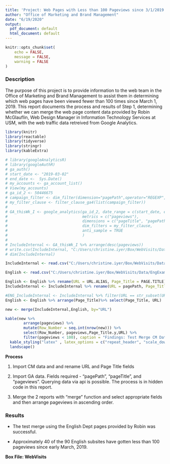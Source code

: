 ```yaml
---
title: 'Project: Web Pages with Less than 100 Pageviews since 3/1/2019'
author: "Office of Marketing and Brand Management"
date: "6/19/2020"
output:
  pdf_document: default
  html_document: default
---
```


```r
knitr::opts_chunk$set(
	echo = FALSE,
	message = FALSE,
	warning = FALSE
)
```

### Description

The purpose of this project is to provide information to the web team in the Office of Marketing and Brand Management to assist them in determining which web pages have been viewed fewer than 100 times since March 1, 2019. This report documents the process and results of Step 1, determining whether we can merge the web page content data provided by Robin McGlauflin, Web Design Manager in Information Technology Services at USM, with the web traffic data retreived from Google Analytics.   

```r
library(knitr)
library(reactable)
library(tidyverse)
library(stringr)
library(kableExtra)
```


```r
# library(googleAnalyticsR)
# library(googleAuthR)
# ga_auth()
# start_date <- "2019-03-02"
# end_date <-  Sys.Date()
# my_accounts <- ga_account_list()
# View(my_accounts)
# ga_id_2 <- 50446675
# campaign_filter <- dim_filter(dimension="pagePath",operator="REGEXP",expressions="/eng/")
# my_filter_clause <- filter_clause_ga4(list(campaign_filter))
# 
# GA_thisWk_I <- google_analytics(ga_id_2, date_range = c(start_date, end_date),
#                                 metrics = c("pageviews"),
#                                 dimensions = c("pageTitle", "pagePath"),
#                                 dim_filters = my_filter_clause,
#                                 anti_sample = TRUE
#                                 )
# 
# IncludeInternal <- GA_thisWk_I %>% arrange(desc(pageviews))
# write.csv(IncludeInternal, "C:/Users/christine.iyer/Box/WebVisits/Data/Eng_IncludeInternal_Path.csv", row.names = T)
# dim(IncludeInternal)
```

```r
IncludeInternal <- read.csv("C:/Users/christine.iyer/Box/WebVisits/Data/Eng_IncludeInternal_Path.csv", header = T, stringsAsFactors = F)

English <- read.csv("C:/Users/christine.iyer/Box/WebVisits/Data/EngExample.csv", header = T, stringsAsFactors = F)
```

```r
English <- English %>% rename(URL = URL.ALIAS, Page_Title = PAGE.TITLE)
IncludeInternal <- IncludeInternal %>% rename(URL = pagePath, Page_Title = pageTitle)
```

```r

#ENG_IncludeInternal <- IncludeInternal %>% filter(URL == str_subset(URL,"^/eng/*")) %>% arrange(Page_Title) %>% select(Page_Title, URL, pageviews)
English <- English %>% arrange(Page_Title)%>% select(Page_Title, URL)

```


```r
new <- merge(IncludeInternal,English, by="URL") 

kable(new %>% 
        arrange(pageviews) %>% 
        mutate(Row_Number = seq.int(nrow(new))) %>% 
        select(Row_Number, pageviews,Page_Title.y,URL) %>% 
        filter(pageviews < 100), caption = "Findings: Test Merge CM Data: English Sites with fewer than 100 pageviews since 3/1/2019 ",) %>% 
  kable_styling("latex" , latex_options = c("repeat_header", "scale_down")) %>% 
  landscape()
```


__Process__

1. Import CM data and and rename URL and Page Title fields

1. Import GA data. Fields required - "pagePath", "pageTitle", and "pageviews". Querying data via api is possible. The process is in hidden code in this report.

1. Merge the 2 reports with "merge" function and select appropriate fields and then arrange pageviews in ascending order. 

 
### Results

* The test merge using the English Dept pages provided by Robin was successful. 

* Approximately 40 of the 90 English subsites have gotten less than 100 pageviews since early March, 2019. 

\href{https://www.wrike.com/open.htm?id=524341284}{{\color{blue}{\underline{Wrike Project Details}}}}

\href{https://github.com/edithbird/web-visits}{{\color{blue}{\underline{Github Repository}}}}

__Box File: WebVisits__
